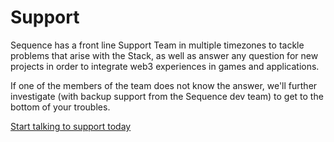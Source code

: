 # Support

Sequence has a front line Support Team in multiple timezones to tackle problems that arise with the Stack, as well as answer any question for new projects in order to integrate web3 experiences in games and applications.

If one of the members of the team does not know the answer, we'll further investigate (with backup support from the Sequence dev team) to get to the bottom of your troubles.

[Start talking to support today](https://go.crisp.chat/chat/embed/?website_id=9ef4395b-6bb1-4645-8e02-6071d89290a1)
